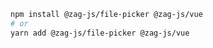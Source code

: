 ```bash
npm install @zag-js/file-picker @zag-js/vue
# or
yarn add @zag-js/file-picker @zag-js/vue
```
